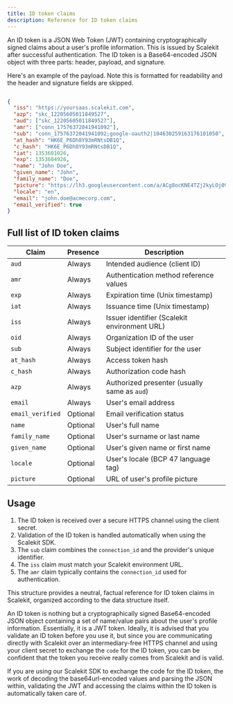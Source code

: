 ```yaml
---
title: ID token claims
description: Reference for ID token claims
---
```


An ID token is a JSON Web Token (JWT) containing cryptographically signed claims about a user's profile information. This is issued by Scalekit after successful authentication. The ID token is a Base64-encoded JSON object with three parts: header, payload, and signature.

Here's an example of the payload. Note this is formatted for readability and the header and signature fields are skipped.

```json title="Sample IdToken payload"

{
  "iss": "https://yoursaas.scalekit.com",
  "azp": "skc_12205605011849527",
  "aud": ["skc_12205605011849527"],
  "amr": ["conn_17576372041941092"],
  "sub": "conn_17576372041941092;google-oauth2|104630259163176101050",
  "at_hash": "HK6E_P6Dh8Y93mRNtsDB1Q",
  "c_hash": "HK6E_P6Dh8Y93mRNtsDB1Q",
  "iat": 1353601026,
  "exp": 1353604926,
  "name": "John Doe",
  "given_name": "John",
  "family_name": "Doe",
  "picture": "https://lh3.googleusercontent.com/a/ACg8ocKNE4TZj2kyLOj094kie_gDlUyU7JCZtbaiEma17URCEf=s96-c",
  "locale": "en",
  "email": "john.doe@acmecorp.com",
  "email_verified": true
}
```

## Full list of ID token claims

| Claim                                                              | Presence | Description                                  |
| ------------------------------------------------------------------ | -------- | -------------------------------------------- |
| `aud`            | Always   | Intended audience (client ID)                |
| `amr`            | Always   | Authentication method reference values       |
| `exp`            | Always   | Expiration time (Unix timestamp)             |
| `iat`            | Always   | Issuance time (Unix timestamp)               |
| `iss`            | Always   | Issuer identifier (Scalekit environment URL) |
| `oid`            | Always   | Organization ID of the user                  |
| `sub`            | Always   | Subject identifier for the user              |
| `at_hash`        | Always   | Access token hash                            |
| `c_hash`         | Always   | Authorization code hash                      |
| `azp`            | Always   | Authorized presenter (usually same as `aud`) |
| `email`          | Always   | User's email address                         |
| `email_verified` | Optional | Email verification status                    |
| `name`           | Optional | User's full name                             |
| `family_name`    | Optional | User's surname or last name                  |
| `given_name`     | Optional | User's given name or first name              |
| `locale`         | Optional | User's locale (BCP 47 language tag)          |
| `picture`        | Optional | URL of user's profile picture                |

## Usage
1. The ID token is received over a secure HTTPS channel using the client secret.
2. Validation of the ID token is handled automatically when using the Scalekit SDK.
3. The `sub` claim combines the `connection_id` and the provider's unique identifier.
4. The `iss` claim must match your Scalekit environment URL.
5. The `amr` claim typically contains the `connection_id` used for authentication.

This structure provides a neutral, factual reference for ID token claims in Scalekit, organized according to the data structure itself.

An ID token is nothing but a cryptographically signed Base64-encoded JSON object containing a set of name/value pairs about the user's profile information. Essentially, it is a JWT token. Ideally, it is advised that you validate an ID token before you use it, but since you are communicating directly with Scalekit over an intermediary-free HTTPS channel and using your client secret to exchange the `code` for the ID token, you can be confident that the token you receive really comes from Scalekit and is valid.

If you are using our Scalekit SDK to exchange the code for the ID token, the work of decoding the base64url-encoded values and parsing the JSON within, validating the JWT and accessing the claims within the ID token is automatically taken care of.
